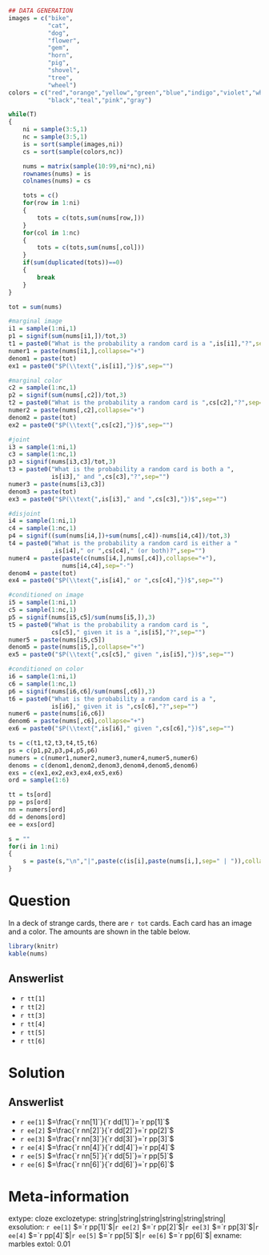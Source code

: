 ```r
## DATA GENERATION
images = c("bike",
           "cat",
           "dog",
           "flower",
           "gem",
           "horn",
           "pig",
           "shovel",
           "tree",
           "wheel")
colors = c("red","orange","yellow","green","blue","indigo","violet","white",
           "black","teal","pink","gray")

while(T)
{
    ni = sample(3:5,1)
    nc = sample(3:5,1)
    is = sort(sample(images,ni))
    cs = sort(sample(colors,nc))

    nums = matrix(sample(10:99,ni*nc),ni)
    rownames(nums) = is
    colnames(nums) = cs

    tots = c()
    for(row in 1:ni)
    {
        tots = c(tots,sum(nums[row,]))
    }
    for(col in 1:nc)
    {
        tots = c(tots,sum(nums[,col]))
    }
    if(sum(duplicated(tots))==0)
    {
        break
    }
}

tot = sum(nums)

#marginal image
i1 = sample(1:ni,1)
p1 = signif(sum(nums[i1,])/tot,3)
t1 = paste0("What is the probability a random card is a ",is[i1],"?",sep="")
numer1 = paste(nums[i1,],collapse="+")
denom1 = paste(tot)
ex1 = paste0("$P(\\text{",is[i1],"})$",sep="")

#marginal color
c2 = sample(1:nc,1)
p2 = signif(sum(nums[,c2])/tot,3)
t2 = paste0("What is the probability a random card is ",cs[c2],"?",sep="")
numer2 = paste(nums[,c2],collapse="+")
denom2 = paste(tot)
ex2 = paste0("$P(\\text{",cs[c2],"})$",sep="")

#joint
i3 = sample(1:ni,1)
c3 = sample(1:nc,1)
p3 = signif(nums[i3,c3]/tot,3)
t3 = paste0("What is the probability a random card is both a ",
            is[i3]," and ",cs[c3],"?",sep="")
numer3 = paste(nums[i3,c3])
denom3 = paste(tot)
ex3 = paste0("$P(\\text{",is[i3]," and ",cs[c3],"})$",sep="")

#disjoint
i4 = sample(1:ni,1)
c4 = sample(1:nc,1)
p4 = signif((sum(nums[i4,])+sum(nums[,c4])-nums[i4,c4])/tot,3)
t4 = paste0("What is the probability a random card is either a "
            ,is[i4]," or ",cs[c4]," (or both)?",sep="")
numer4 = paste(paste(c(nums[i4,],nums[,c4]),collapse="+"),
               nums[i4,c4],sep="-")
denom4 = paste(tot)
ex4 = paste0("$P(\\text{",is[i4]," or ",cs[c4],"})$",sep="")

#conditioned on image
i5 = sample(1:ni,1)
c5 = sample(1:nc,1)
p5 = signif(nums[i5,c5]/sum(nums[i5,]),3)
t5 = paste0("What is the probability a random card is ",
            cs[c5]," given it is a ",is[i5],"?",sep="")
numer5 = paste(nums[i5,c5])
denom5 = paste(nums[i5,],collapse="+")
ex5 = paste0("$P(\\text{",cs[c5]," given ",is[i5],"})$",sep="")

#conditioned on color
i6 = sample(1:ni,1)
c6 = sample(1:nc,1)
p6 = signif(nums[i6,c6]/sum(nums[,c6]),3)
t6 = paste0("What is the probability a random card is a ",
            is[i6]," given it is ",cs[c6],"?",sep="")
numer6 = paste(nums[i6,c6])
denom6 = paste(nums[,c6],collapse="+")
ex6 = paste0("$P(\\text{",is[i6]," given ",cs[c6],"})$",sep="")

ts = c(t1,t2,t3,t4,t5,t6)
ps = c(p1,p2,p3,p4,p5,p6)
numers = c(numer1,numer2,numer3,numer4,numer5,numer6)
denoms = c(denom1,denom2,denom3,denom4,denom5,denom6)
exs = c(ex1,ex2,ex3,ex4,ex5,ex6)
ord = sample(1:6)

tt = ts[ord]
pp = ps[ord]
nn = numers[ord]
dd = denoms[ord]
ee = exs[ord]

s = ""
for(i in 1:ni)
{
    s = paste(s,"\n","|",paste(c(is[i],paste(nums[i,],sep=" | ")),collapse=" | "),"|",collapse="") 
}
```

Question
========

In a deck of strange cards, there are `r tot` cards. Each card has an image and a color. The amounts are shown in the table below.

```r
library(knitr)
kable(nums)
```

\vspace{12pt}

Answerlist
--------
* `r tt[1]`
* `r tt[2]`
* `r tt[3]`
* `r tt[4]`
* `r tt[5]`
* `r tt[6]`



Solution
========

Answerlist
--------
* `r ee[1]` $=\frac{`r nn[1]`}{`r dd[1]`}=`r pp[1]`$
* `r ee[2]` $=\frac{`r nn[2]`}{`r dd[2]`}=`r pp[2]`$
* `r ee[3]` $=\frac{`r nn[3]`}{`r dd[3]`}=`r pp[3]`$
* `r ee[4]` $=\frac{`r nn[4]`}{`r dd[4]`}=`r pp[4]`$
* `r ee[5]` $=\frac{`r nn[5]`}{`r dd[5]`}=`r pp[5]`$
* `r ee[6]` $=\frac{`r nn[6]`}{`r dd[6]`}=`r pp[6]`$


Meta-information
============
extype: cloze
exclozetype: string|string|string|string|string|string|
exsolution: `r ee[1]` $=`r pp[1]`$|`r ee[2]` $=`r pp[2]`$|`r ee[3]` $=`r pp[3]`$|`r ee[4]` $=`r pp[4]`$|`r ee[5]` $=`r pp[5]`$|`r ee[6]` $=`r pp[6]`$|
exname: marbles
extol: 0.01
